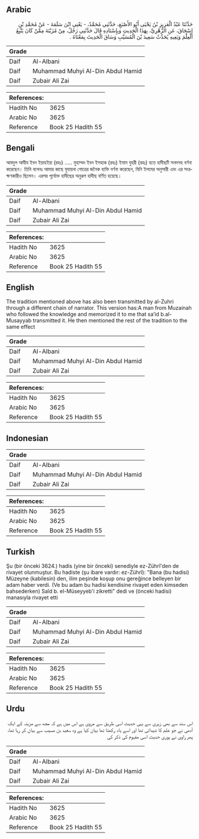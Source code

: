 ## Arabic


<div dir="rtl" lang="ar" style={{fontSize:'larger',backgroundColor:'#f8f9fa',padding:20}}>
حَدَّثَنَا عَبْدُ الْعَزِيزِ بْنُ يَحْيَى أَبُو الأَصْبَغِ، حَدَّثَنِي مُحَمَّدٌ، - يَعْنِي ابْنَ سَلَمَةَ - عَنْ مُحَمَّدِ بْنِ إِسْحَاقَ، عَنِ الزُّهْرِيِّ، بِهَذَا الْحَدِيثِ وَبِإِسْنَادِهِ قَالَ حَدَّثَنِي رَجُلٌ، مِنْ مُزَيْنَةَ مِمَّنْ كَانَ يَتَّبِعُ الْعِلْمَ وَيَعِيهِ يُحَدِّثُ سَعِيدَ بْنَ الْمُسَيَّبِ وَسَاقَ الْحَدِيثَ بِمَعْنَاهُ ‏.‏
</div>
<div style={{backgroundColor:'#f8f9fa',padding:20, marginBottom: 10}}><table> <thead> <tr> <th>Grade</th> <th></th> </tr> </thead> <tbody> <tr><td>Daif</td><td>Al-Albani</td></tr><tr><td>Daif</td><td>Muhammad Muhyi Al-Din Abdul Hamid</td></tr><tr><td>Daif</td><td>Zubair Ali Zai</td></tr></tbody></table><table> <thead> <tr> <th>References:</th> <th></th> </tr> </thead> <tbody><tr><td>Hadith No</td><td>3625</td></tr><tr><td>Arabic No</td><td>3625</td></tr><tr><td>Reference</td><td>Book 25 Hadith 55</td></tr></tbody></table></div>

## Bengali


<div dir="ltr" lang="bn" style={{fontSize:'larger',backgroundColor:'#f8f9fa',padding:20}}>
আবদুল আযীয ইবন ইয়াহইয়া (রহঃ) ..... মুহাম্মদ ইবন ইসহাক (রহঃ) ইমাম যুহরী (রহঃ) হতে হাদীছটি সনদসহ বর্ণনা করেছেন। তিনি বলেনঃ আমার কাছে মুযায়না গোত্রের জনৈক ব্যক্তি বর্ণনা করেছেন, যিনি ইলমের অনুসারী এবং এর সংরক্ষণকারীও ছিলেন। এরপর পূর্বোক্ত হাদীছের অনুরূপ হাদীছ বর্ণিত হয়েছে।
</div>
<div style={{backgroundColor:'#f8f9fa',padding:20, marginBottom: 10}}><table> <thead> <tr> <th>Grade</th> <th></th> </tr> </thead> <tbody> <tr><td>Daif</td><td>Al-Albani</td></tr><tr><td>Daif</td><td>Muhammad Muhyi Al-Din Abdul Hamid</td></tr><tr><td>Daif</td><td>Zubair Ali Zai</td></tr></tbody></table><table> <thead> <tr> <th>References:</th> <th></th> </tr> </thead> <tbody><tr><td>Hadith No</td><td>3625</td></tr><tr><td>Arabic No</td><td>3625</td></tr><tr><td>Reference</td><td>Book 25 Hadith 55</td></tr></tbody></table></div>

## English


<div dir="ltr" lang="en" style={{fontSize:'larger',backgroundColor:'#f8f9fa',padding:20}}>
The tradition mentioned above has also been transmitted by al-Zuhri through a different chain of narrator. This version has:A man from Muzainah who followed the knowledge and memorized it to me that sa’id b.al-Musayyab transmitted it. He then mentioned the rest of the tradition to the same effect
</div>
<div style={{backgroundColor:'#f8f9fa',padding:20, marginBottom: 10}}><table> <thead> <tr> <th>Grade</th> <th></th> </tr> </thead> <tbody> <tr><td>Daif</td><td>Al-Albani</td></tr><tr><td>Daif</td><td>Muhammad Muhyi Al-Din Abdul Hamid</td></tr><tr><td>Daif</td><td>Zubair Ali Zai</td></tr></tbody></table><table> <thead> <tr> <th>References:</th> <th></th> </tr> </thead> <tbody><tr><td>Hadith No</td><td>3625</td></tr><tr><td>Arabic No</td><td>3625</td></tr><tr><td>Reference</td><td>Book 25 Hadith 55</td></tr></tbody></table></div>

## Indonesian


<div dir="ltr" lang="id" style={{fontSize:'larger',backgroundColor:'#f8f9fa',padding:20}}>

</div>
<div style={{backgroundColor:'#f8f9fa',padding:20, marginBottom: 10}}><table> <thead> <tr> <th>Grade</th> <th></th> </tr> </thead> <tbody> <tr><td>Daif</td><td>Al-Albani</td></tr><tr><td>Daif</td><td>Muhammad Muhyi Al-Din Abdul Hamid</td></tr><tr><td>Daif</td><td>Zubair Ali Zai</td></tr></tbody></table><table> <thead> <tr> <th>References:</th> <th></th> </tr> </thead> <tbody><tr><td>Hadith No</td><td>3625</td></tr><tr><td>Arabic No</td><td>3625</td></tr><tr><td>Reference</td><td>Book 25 Hadith 55</td></tr></tbody></table></div>

## Turkish


<div dir="ltr" lang="tr" style={{fontSize:'larger',backgroundColor:'#f8f9fa',padding:20}}>
Şu (bir önceki 3624.) hadis (yine bir önceki) senediyle ez-Zührî'den de rivayet olunmuştur. Bu hadiste (şu ibare vardır: ez-Zührî): "Bana (bu hadisi) Müzeyne (kabilesin) den, ilim peşinde koşup onu gereğince belleyen bir adam haber verdi. (Ve bu adam bu hadisi kendisine rivayet eden kimseden bahsederken) Saîd b. el-Müseyyeb'i zikretti" dedi ve (önceki hadisi) manasıyla rivayet etti
</div>
<div style={{backgroundColor:'#f8f9fa',padding:20, marginBottom: 10}}><table> <thead> <tr> <th>Grade</th> <th></th> </tr> </thead> <tbody> <tr><td>Daif</td><td>Al-Albani</td></tr><tr><td>Daif</td><td>Muhammad Muhyi Al-Din Abdul Hamid</td></tr><tr><td>Daif</td><td>Zubair Ali Zai</td></tr></tbody></table><table> <thead> <tr> <th>References:</th> <th></th> </tr> </thead> <tbody><tr><td>Hadith No</td><td>3625</td></tr><tr><td>Arabic No</td><td>3625</td></tr><tr><td>Reference</td><td>Book 25 Hadith 55</td></tr></tbody></table></div>

## Urdu


<div dir="rtl" lang="ur" style={{fontSize:'larger',backgroundColor:'#f8f9fa',padding:20}}>
اس سند سے بھی زہری سے یہی حدیث اسی طریق سے مروی ہے اس میں ہے کہ مجھ سے مزینہ کے ایک آدمی نے جو علم کا شیدائی تھا اور اسے یاد رکھتا تھا بیان کیا ہے وہ سعید بن مسیب سے بیان کر رہا تھا، پھر راوی نے پوری حدیث اسی مفہوم کی ذکر کی
</div>
<div style={{backgroundColor:'#f8f9fa',padding:20, marginBottom: 10}}><table> <thead> <tr> <th>Grade</th> <th></th> </tr> </thead> <tbody> <tr><td>Daif</td><td>Al-Albani</td></tr><tr><td>Daif</td><td>Muhammad Muhyi Al-Din Abdul Hamid</td></tr><tr><td>Daif</td><td>Zubair Ali Zai</td></tr></tbody></table><table> <thead> <tr> <th>References:</th> <th></th> </tr> </thead> <tbody><tr><td>Hadith No</td><td>3625</td></tr><tr><td>Arabic No</td><td>3625</td></tr><tr><td>Reference</td><td>Book 25 Hadith 55</td></tr></tbody></table></div>